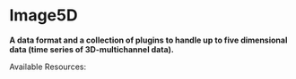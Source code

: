 = Image5D =

'''A data format and a collection of plugins to handle up to five dimensional data (time series of 3D-multichannel data).'''

Available Resources:

{{filelist>:plugin:3d:image5d:*&amp;style=table&amp;tableheader=1&amp;tableshowdate=1&amp;tableshowsize=1}}
